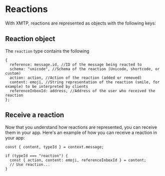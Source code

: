 # Reactions

With XMTP, reactions are represented as objects with the following keys:

## Reaction object

The `reaction` type contains the following

```tsx
{
  reference: message.id, //ID of the message being reacted to
  schema: "unicode", //Schema of the reaction (Unicode, shortcode, or custom)
  action: action, //Action of the reaction (added or removed)
  content: emoji, //String representation of the reaction (smile, for example) to be interpreted by clients
  referenceInboxId: address, //Address of the user who received the reaction
};
```

## Receive a reaction

Now that you understand how reactions are represented, you can receive them in your app. Here's an example of how you can receive a reaction in your app:

```tsx
const { content, typeId } = context.message;

if (typeId === "reaction") {
  const { action, content: emoji, referenceInboxId } = content;
  // Use reaction...
}
```
